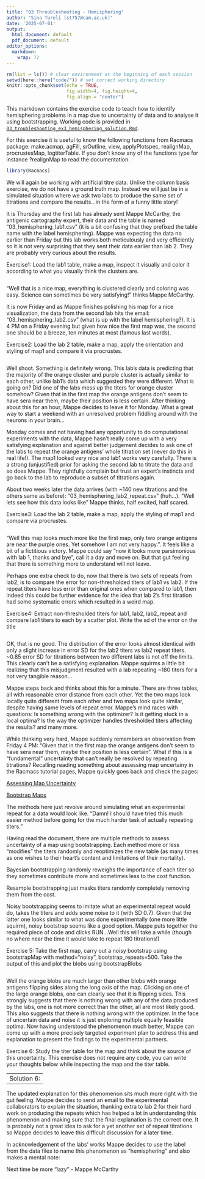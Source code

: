```yaml
---
title: "03 Throubleshooting - Hemisphering"
author: "Sina Tureli (st757@cam.ac.uk)"
date: '2025-07-01'
output:
  html_document: default
  pdf_document: default
editor_options:
  markdown:
    wrap: 72
---
```


```r
rm(list = ls()) # clear environment at the beginning of each session
setwd(here::here("code/")) # set correct working directory
knitr::opts_chunk$set(echo = TRUE,
                      fig.width=4, fig.height=4,
                      fig.align = "center")
```

This markdown contains the exercise code to teach how to identify
hemisphering problems in a map due to uncertainty of data and to analyse
it using bootstrapping. Working code is provided in [`03_troubleshooting_ex3_hemisphering_solution.Rmd`](./code/03_troubleshooting_ex3_hemisphering_solution.Rmd).

For this exercise it is useful to know the following functions from
Racmacs package: make.acmap, agFill, srOutline, view, applyPlotspec,
realignMap, procrustesMap, logtiterTable. If you don't know any of the
functions type for instance ?realignMap to read the documentation.

```r
library(Racmacs)
```

We will again be working with artificial titre data. Unlike the column
basis exercise, we do not have a ground truth map. Instead we will just
be in a simulated situation where we ask two labs to produce the same
set of titrations and compare the results...in the form of a funny
little story!

It is Thursday and the first lab has already sent Mappe McCarthy, the
antigenic cartography expert, their data and the table is named
"03_hemisphering_lab1.csv" (it is a bit confusing that they prefixed the
table name with the label hemisphering). Mappe was expecting the data no
earlier than Friday but this lab works both meticulously and very
efficiently so it is not very surprising that they sent their data
earlier than lab 2. They are probably very curious about the results.

Exercise1: Load the lab1 table, make a map, inspect it visually and
color it according to what you visually think the clusters are.

```r

```

"Well that is a nice map, everything is clustered clearly and coloring
was easy. Science can sometimes be very satisfying!" thinks Mappe
McCarthy.

It is now Friday and as Mappe finishes polishing his map for a nice
visualization, the data from the second lab hits the email:
"03_hemisphering_lab2.csv" (what is up with the label hemisphering?). It
is 4 PM on a Friday evening but given how nice the first map was, the
second one should be a breeze, ten minutes at most (famous last words).

Exercise2: Load the lab 2 table, make a map, apply the orientation and
styling of map1 and compare it via procrustes.

```r

```

Well shoot. Something is definitely wrong. This lab's data is predicting
that the majority of the orange cluster and purple cluster is actually
similar to each other, unlike lab1's data which suggested they were
different. What is going on? Did one of the labs mess up the titers for
orange cluster somehow? Given that in the first map the orange antigens
don't seem to have sera near them, maybe their position is less
certain. After thinking about this for an hour, Mappe decides to leave
it for Monday. What a great way to start a weekend with an unresolved
problem fiddling around with the neurons in your brain...

Monday comes and not having had any opportunity to do computational
experiments with the data, Mappe hasn't really come up with a very
satisfying explanation and against better judgement decides to ask one
of the labs to repeat the orange antigens' whole titration set (never do
this in real life!). The map1 looked very nice and lab1 works very
carefully. There is a strong (unjustified) prior for asking the second
lab to titrate the data and so does Mappe. They rightfully complain but
trust an expert's instincts and go back to the lab to reproduce a subset
of titrations again.

About two weeks later the data arrives (with \~140 new titrations and
the others same as before): "03_hemisphering_lab2_repeat.csv" (huh...).
"Well lets see how this data looks like" Mappe thinks, half excited,
half scared.

Exercise3: Load the lab 2 table, make a map, apply the styling of map1
and compare via procrustes.

```r

```

"Well this map looks much more like the first map, only two orange
antigens are near the purple ones. Yet somehow I am not very happy.". It
feels like a bit of a fictitious victory. Mappe could say "now it looks
more parsimonious with lab 1, thanks and bye", call it a day and move
on. But that gut feeling that there is something more to understand will
not leave.

Perhaps one extra check to do, now that there is two sets of repeats
from lab2, is to compare the error for non-thresholded titers of lab1 vs
lab2. If the repeat titers have less error than original ones when
compared to lab1, then indeed this could be further evidence for the
idea that lab 2's first titration had some systematic errors which
resulted in a weird map.

Exercise4: Extract non-thresholded titers for lab1, lab2, lab2_repeat
and compare lab1 titers to each by a scatter plot. Write the sd of the
error on the title

```r

```

OK, that is no good. The distribution of the error looks almost
identical with only a slight increase in error SD for the lab2 titers vs
lab2 repeat titers. \~0.85 error SD for titrations between two different
labs is not off the limits. This clearly can't be a satisfying
explanation. Mappe squirms a little bit realizing that this misjudgment
resulted with a lab repeating \~180 titers for a not very tangible
reason...

Mappe steps back and thinks about this for a minute. There are three
tables, all with reasonable error distance from each other. Yet the two
maps look locally quite different from each other and two maps look
quite similar, despite having same levels of repeat error. Mappe's mind
races with questions: Is something wrong with the optimizer? Is it
getting stuck in a local optima? Is the way the optimizer handles
thresholded titers affecting the results? and many more.

While thinking very hard, Mappe suddenly remembers an observation from
Friday 4 PM: "Given that in the first map the orange antigens don't seem
to have sera near them, maybe their position is less certain". What if
this is a "fundamental" uncertainty that can't really be resolved by
repeating titrations? Recalling reading something about assessing map
uncertainy in the Racmacs tutorial pages, Mappe quickly goes back and
check the pages:

[Assessing Map
Uncertainty](https://acorg.github.io/Racmacs/articles/assessing_map_uncertainty.html)

[Bootstrap
Maps](https://acorg.github.io/Racmacs/reference/bootstrapMap.html)

The methods here just revolve around simulating what an experimental
repeat for a data would look like. "Damn! I should have tried this much
easier method before going for the much harder task of actually
repeating titers."

Having read the document, there are multiple methods to assess
uncertainty of a map using bootstrapping. Each method more or less
"modifies" the titers randomly and reoptimizes the new table (as many
times as one wishes to their heart's content and limitations of
their mortality).

Bayesian bootstrapping randomly reweighs the importance of each titer so
they sometimes contribute more and sometimes less to the cost function.

Resample bootstrapping just masks titers randomly completely removing
them from the cost.

Noisy bootstrapping seems to imitate what an experimental repeat would
do, takes the titers and adds some noise to it (with SD 0.7). Given that
the latter one looks similar to what was done experimentally (one more
little squirm), noisy bootstrap seems like a good option. Mappe puts
together the required piece of code and clicks RUN...Well this will take
a while (though no where near the time it would take to repeat 180
titrations!)

Exercise 5: Take the first map, carry out a noisy bootstrap using
bootstrapMap with method="noisy", bootstrap_repeats=500. Take the output
of this and plot the blobs using bootstrapBlobs

```r

```

Well the orange blobs are much larger than other blobs with orange
antigens flipping sides along the long axis of the map. Clicking on one
of the large orange blobs, one can clearly see that it is flipping
sides. This strongly suggests that there is nothing wrong with any of
the data produced by the labs, one is not more correct than the other,
all are most likely good. This also suggests that there is nothing wrong
with the optimizer. In the face of uncertain data and noise it is just
exploring multiple equally feasible optima. Now having understood the
phenomenon much better, Mappe can come up with a more precisely targeted
experiment plan to address this and explanation to present the findings
to the experimental partners.

Exercise 6: Study the titer table for the map and think about the source
of this uncertainty. This exercise does not require any code, you can
write your thoughts below while inspecting the map and the titer table.

---
Solution 6:
---

The updated explanation for this phenomenon sits much more right with
the gut feeling. Mappe decides to send an email to the experimental
collaborators to explain the situation, thanking extra to lab 2 for
their hard work on producing the repeats which has helped a lot in
understanding this phenomenon and making sure that the final explanation
is the correct one. It is probably not a great idea to ask for a yet
another set of repeat titrations so Mappe decides to leave this
difficult discussion for a later time.

In acknowledgement of the labs' works Mappe decides to use the label
from the data files to name this phenomenon as "hemisphering" and also
makes a mental note:

Next time be more "lazy" - Mappe McCarthy
